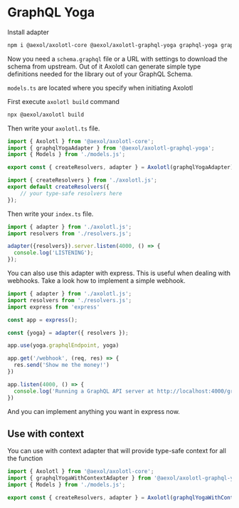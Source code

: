 # GraphQL Yoga

Install adapter

```sh
npm i @aexol/axolotl-core @aexol/axolotl-graphql-yoga graphql-yoga graphql
```

Now you need a `schema.graphql` file or a URL with settings to download the schema from upstream. Out of it Axolotl can generate simple type definitions needed for the library out of your GraphQL Schema.

`models.ts` are located where you specify when initiating Axolotl

First execute `axolotl build` command

```sh
npx @aexol/axolotl build
```

Then write your `axolotl.ts` file.

```ts filename="axolotl.ts"
import { Axolotl } from '@aexol/axolotl-core';
import { graphqlYogaAdapter } from '@aexol/axolotl-graphql-yoga';
import { Models } from './models.js';

export const { createResolvers, adapter } = Axolotl(graphqlYogaAdapter)<Models>();
```

```ts filename="resolvers.ts"
import { createResolvers } from './axolotl.js';
export default createResolvers({
    // your type-safe resolvers here
});
```

Then write your `index.ts` file.

```ts filename="index.ts"
import { adapter } from './axolotl.js';
import resolvers from './resolvers.js';

adapter({resolvers}).server.listen(4000, () => {
  console.log('LISTENING');
});
```

You can also use this adapter with express. This is useful when dealing with
webhooks. Take a look how to implement a simple webhook.

```ts filename="index.ts"
import { adapter } from './axolotl.js';
import resolvers from './resolvers.js';
import express from 'express'

const app = express();

const {yoga} = adapter({ resolvers });

app.use(yoga.graphqlEndpoint, yoga)

app.get('/webhook', (req, res) => {
  res.send('Show me the money!')
})

app.listen(4000, () => {
  console.log('Running a GraphQL API server at http://localhost:4000/graphql')
})
```

And you can implement anything you want in express now.

## Use with context

You can use with context adapter that will provide type-safe context for all the function

```ts filename="axolotl.ts"
import { Axolotl } from '@aexol/axolotl-core';
import { graphqlYogaWithContextAdapter } from '@aexol/axolotl-graphql-yoga';
import { Models } from './models.js';

export const { createResolvers, adapter } = Axolotl(graphqlYogaWithContextAdapter<{yourContextVar?: string; counter?: number}>({yourContextVar: "hello"}))<Models>();
```